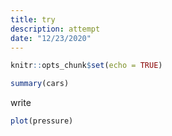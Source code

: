 ```yaml
--- 
title: try
description: attempt
date: "12/23/2020"
---
```



```r
knitr::opts_chunk$set(echo = TRUE)
```



```r
summary(cars)
```

write

```r
plot(pressure)
```
